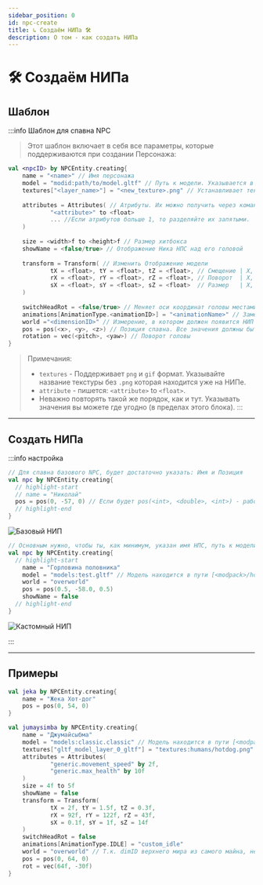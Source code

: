 ```yaml
---
sidebar_position: 0
id: npc-create
title: ↳ Создаём НИПа 🛠️
description: О том - как создать НИПа
---
```



# 🛠️ Создаём НИПа

## Шаблон

:::info Шаблон для спавна NPC
> Этот шаблон включает в себя все параметры, которые поддерживаются при создании Персонажа:

```kts
val <npcID> by NPCEntity.creating{
    name = "<name>" // Имя персонажа
    model = "modid:path/to/model.gltf" // Путь к модели. Указывается в формате ResourceLocation.
    textures["<layer_name>"] = "<new_texture>.png" // Устанавливает текстуру для модели
    
    attributes = Attributes( // Атрибуты. Их можно получить через команду `/attribute <player>`
            "<attribute>" to <float>
            ... //Если атрибутов больше 1, то разделяйте их запятыми.
    )
    
    size = <width>f to <height>f // Размер хитбокса
    showName = <false/true> // Отображение Ника НПС над его головой
        
    transform = Transform( // Изменить Отображение модели
            tX = <float>, tY = <float>, tZ = <float>, // Смещение | X, Y, Z, | (Необязательно все)
            rX = <float>, rY = <float>, rZ = <float>, // Поворот  | X, Y, Z, | (Необязательно все)
            sX = <float>, sY = <float>, sZ = <float>  // Размер   | X, Y, Z  | (Необязательно всё)
    )
    
    switchHeadRot = <false/true> // Меняет оси координат головы местами, используйте если голова поворачивается неправильно
    animations[AnimationType.<animationID>] = "<animationName>" // Замена дефолтной анимации на свою(кастомную, другую)
    world ="<dimensionID>" // Измерение, в котором должен появится НИП
    pos = pos(<x>, <y>, <z>) // Позиция спавна. Все значения должны быть либо Целые, либо НЕ целые! 
    rotation = vec(<pitch>, <yaw>) // Поворот головы
}
```
> Примечания:
> - `textures` - Поддерживает `png` и `gif` формат. Указывайте название текстуры без `.png` которая находится уже на НИПе.  
> - `attribute` - пишется: `<attribute>` to `<float>`.  
> - Неважно повторять такой же порядок, как и тут. Указывать значения вы можете где угодно (в пределах этого блока).
:::

---

## Создать НИПа

:::info настройка

<Tabs>
<TabItem value="BaseNPC" label="Базовый НИП" attributes={{className: styles.def}}>

```kts title="Базовый НИП"
// Для спавна базового NPC, будет достаточно указать: Имя и Позиция
val npc by NPCEntity.creating{
  // highlight-start
  // name = "Николай"
  pos = pos(0, -57, 0) // Если будет pos(<int>, <double>, <int>) - работать не будет
  // highlight-end
}
```
![Базовый НИП](../../.resources/npc_base.png?size=256&format=png)

</TabItem>
<TabItem value="CustomNPC" label="Кастомный НИП" attributes={{className: styles.def}}>

```kts title="Кастомный НИП"
// Основным нужно, чтобы ты, как минимум, указан имя НПС, путь к модели и при необходимости путь к текстуре для модели
val npc by NPCEntity.creating{
  // highlight-start
	name = "Горловина половника"
	model = "models:test.gltf" // Модель находится в пути [<modpack>/hollowengine/assets/models/test.gltf]
	world = "overworld"
	pos = pos(0.5, -58.0, 0.5)
	showName = false
  // highlight-end
}
```
![Кастомный НИП](../../.resources/npc_custom.png)

</TabItem>
</Tabs>
:::

---

## Примеры

<Tabs>
<TabItem value="ExampleBaseNPC" label="Пример - Базового НИПа" attributes={{className: styles.def}}>

```kts
val jeka by NPCEntity.creating{
    name = "Жека Хот-дог"
    pos = pos(0, 54, 0)
}
```

</TabItem>
<TabItem value="ExampleCustomNPC" label="Пример - Кастомного НИПа" attributes={{className: styles.def}}>

```kts
val jumaysimba by NPCEntity.creating{
    name = "Джумайсыбма"
    model = "models:classic.classic" // Модель находится в пути [<modpack>/hollowengine/assets/models/classic.gltf]
    textures["gltf_model_layer_0_gltf"] = "textures:humans/hotdog.png" // Текстура находится в пути [<modpack>/hollowengine/assets/textures/humans/hotdog.png]
    attributes = Attributes(
            "generic.movement_speed" by 2f,
            "generic.max_health" by 10f
    )
    size = 4f to 5f
    showName = false
    transform = Transform(
            tX = 2f, tY = 1.5f, tZ = 0.3f,
            rX = 92f, rY = 122f, rZ = 43f,
            sX = 0.1f, sY = 1f, sZ = 14f
    )
    switchHeadRot = false
    animations[AnimationType.IDLE] = "custom_idle"
    world = "overworld" // Т.к. dimID верхнего мира из самого майна, необязательно указывать moID: minecraft
    pos = pos(0, 64, 0)
    rot = vec(64f, -30f)
}
```

</TabItem>
</Tabs>
 